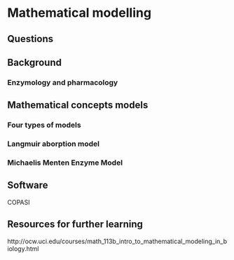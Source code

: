 # Mathematical modelling {#mathmod}

## Questions

## Background

### Enzymology and pharmacology

## Mathematical concepts models

### Four types of models

### Langmuir aborption model

### Michaelis Menten Enzyme Model

## Software

COPASI

## Resources for further learning

http://ocw.uci.edu/courses/math_113b_intro_to_mathematical_modeling_in_biology.html